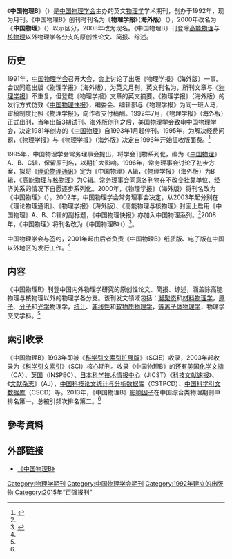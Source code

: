 {{Infobox Journal
| title        = 中国物理B
| native_title = Chinese Physics B
| formernames  = 《物理学报》（海外版）<br>（{{lang|en|''Acta Physica Sinica (Overseas Edition)''}}）<br>《中国物理》<br>（{{lang|en|''Chinese Physics''}}）
| cover        = [[File:Chinese_Physics_B,_Cover.jpg|150px]]
| editor       = [[欧阳钟灿|欧阳钟灿]]
| discipline   = 
| language     = 英文
| abbreviation = Chin. Phys. B
| publisher    = [[中国物理学会|中国物理学会]]（[[中华人民共和国|PRC]]）<br>{{le|英国物理学会出版社|IOP Publishing}}（[[英国|UK]]）
| country      = 
| frequency    =  每月
| history      = 1992-
| openaccess   = 
| impact       = 1.603
| impact-year  = 2014
| website      =cpb.iphy.ac.cn/
| link1        = http://iopscience.iop.org/cpb
| link1-name   = 英国物理学会出版社《中国物理B》
| link2        = 
| link2-name   = 
| RSS          = 
| atom         = 
| JSTOR        = 
| OCLC = 605190086
| LCCN = 2008222300
| CODEN = 
| ISSN = 1674-1056
| eISSN        = 
| CN           = 11-5639/O4
}}
《'''中国物理B'''》（{{lang|en|''Chinese Physics B''}}）是[[中国物理学会|中国物理学会]]主办的英文[[物理学|物理学]]学术期刊，创办于1992年，现为月刊。《中国物理B》创刊时刊名为《'''物理学报'''》（'''海外版'''）（{{lang|en|''Acta Physica Sinica (Overseas Edition)''}}），2000年改名为《'''中国物理'''》（{{lang|en|''Chinese Physics''}}）以示区分，2008年改为现名。《中国物理B》刊登除[[高能物理|高能物理]]与[[核物理|核物理]]以外物理学各分支的原创性论文、简报、综述。

== 历史 ==
1991年，[[中国物理学会|中国物理学会]]召开大会，会上讨论了出版《物理学报》（海外版）一事。会议同意出版《物理学报》（海外版），为英文月刊，英文刊名为{{lang|en|''Acta Physica Sinica (Overseas Edition)''}}，所刊文章与《[[物理学报|物理学报]]》不重复，但登载《物理学报》文章的英文摘要。《物理学报》（海外版）的发行方式仿效《[[中国物理快报|中国物理快报]]》，编委会、编辑部与《物理学报》为同一班人马，审稿制度比照《物理学报》，向作者支付稿酬。1992年7月，《物理学报》（海外版）正式出刊，当年出版3期试刊。海外版创刊之后，[[美国物理学会|美国物理学会]]致电中国物理学会，决定1981年创办的《[[中国物理_(期刊)|中国物理]]》自1993年1月起停刊。1995年，为解决经费问题，《物理学报》与《物理学报》（海外版》决定自1996年开始征收版面费。<ref name="DQLiu">{{cite journal|author1=刘大乾|title=《物理学报》创刊70周年（1933—2002年）大事记|journal=物理|date=2003|volume=32|issue=12|url=http://www.wuli.ac.cn/fileup/PDF/20031212.pdf|access-date=2016-07-30|archive-date=2016-08-17|archive-url=https://web.archive.org/web/20160817092229/http://www.wuli.ac.cn/fileup/PDF/20031212.pdf|dead-url=no}}</ref>

1995年，中国物理学会常务理事会提出，将学会刊物系列化，编为《[[中国物理|中国物理]]》A、B、C辑，保留原刊名，以期扩大影响。1996年，常务理事会讨论了初步方案，拟将《[[理论物理通讯|理论物理通讯]]》定为《中国物理》A辑，《物理学报》（海外版）为B辑，《[[高能物理与核物理|高能物理与核物理]]》为C辑。常务理事会同意各刊物在不改变挂靠单位、经济关系的情况下自愿逐步系列化。2000年，《物理学报》（海外版）将刊名改为《中国物理》（{{lang|en|''Chinese Physics''}}）。2002年，中国物理学会常务理事会决定，从2003年起分别在《理论物理通讯》、《物理学报》（海外版）、《高能物理与核物理》封面上启用《中国物理》A、B、C辑的副标题，《中国物理快报》亦加入中国物理系列。<ref name="DQLiu"/>2008年，《中国物理》将刊名改为《中国物理B》（{{lang|en|''Chinese Physics B''}}）<ref name=zh-about>{{cite web|title=《中国物理B》简介|url=http://cpb.iphy.ac.cn/CN/column/column290.shtml|website=中国物理学会|accessdate=2016-07-29|archive-date=2016-09-18|archive-url=https://web.archive.org/web/20160918092655/http://cpb.iphy.ac.cn/CN/column/column290.shtml|dead-url=no}}</ref>。

中国物理学会与{{le|英国物理学会出版社|IOP Publishing}}签约，2001年起由后者负责《中国物理B》纸质版、电子版在中国以外地区的发行工作。<ref name=zh-about/>

== 内容 ==
《中国物理B》刊登中国内外物理学研究的原创性论文、简报、综述，涵盖除高能物理与核物理以外的物理学各分支。该刊发文领域包括：[[凝聚态物理|凝聚态]]和[[材料物理学|材料物理学]]，[[原子物理|原子]]、[[分子物理学|分子]]和[[光学|光学]]物理学，[[统计物理学|统计]]、[[非线性物理学|非线性]]和[[软物质|软物质物理学]]，[[等离子体物理学|等离子体物理学]]，物理学交叉学科。<ref name=zh-about/>

== 索引收录 ==
《中国物理B》1993年即被《[[科学引文索引|科学引文索引扩展版]]》（SCIE）收录，2003年起收录为《[[科学引文索引|科学引文索引]]》（SCI）核心期刊。收录《中国物理B》的还有[[美国|美国]][[化学文摘|化学文摘]]（CA）、[[英国|英国]]{{le|科学文摘|Inspec}}（INSPEC）、[[日本科学技术情报中心|日本科学技术情报中心]]（JICST）《[[科技文献速报|科技文献速报]]》、{{le|俄罗斯全俄科技信息研究所|VINITI}}《[[文摘杂志|文献杂志]]》（AJ），[[中国科技论文统计与分析数据库|中国科技论文统计与分析数据库]]（CSTPCD）、[[中国科学引文数据库|中国科学引文数据库]]（CSCD）等。2013年，《中国物理B》[[影响因子|影响因子]]在中国综合类物理期刊中排名第一，总被引频次排名第二。<ref name="zh-about" />

==參考資料==
{{reflist|2}}

== 外部链接 ==
* [http://cpb.iphy.ac.cn/ 《中国物理B》]{{Wayback|url=http://cpb.iphy.ac.cn/ |date=20130417023451 }}

{{全国百强报刊|2015}}
{{Authority control}}

[[Category:物理学期刊|Category:物理学期刊]]
[[Category:中国物理学会期刊|Category:中国物理学会期刊]]
[[Category:1992年建立的出版物|Category:1992年建立的出版物]]
[[Category:2015年“百强报刊”|Category:2015年“百强报刊”]]